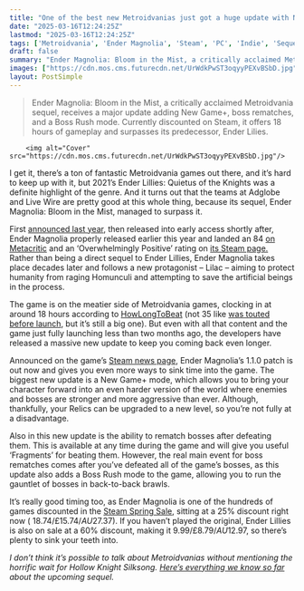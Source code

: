 ```yaml
---
title: "One of the best new Metroidvanias just got a huge update with New Game+ and heaps more content like a boss rush mode"
date: "2025-03-16T12:24:25Z"
lastmod: "2025-03-16T12:24:25Z"
tags: ['Metroidvania', 'Ender Magnolia', 'Steam', 'PC', 'Indie', 'Sequel', 'Action', 'Adventure', 'Boss Rush', 'New Game Plus']
draft: false
summary: "Ender Magnolia: Bloom in the Mist, a critically acclaimed Metroidvania sequel, receives a major update adding New Game+, boss rematches, and a Boss Rush mode.  Currently discounted on Steam, it offers 18 hours of gameplay and surpasses its predecessor, Ender Lilies."
images: ["https://cdn.mos.cms.futurecdn.net/UrWdkPwST3oqyyPEXvBSbD.jpg"]
layout: PostSimple
---
```

> Ender Magnolia: Bloom in the Mist, a critically acclaimed Metroidvania sequel, receives a major update adding New Game+, boss rematches, and a Boss Rush mode.  Currently discounted on Steam, it offers 18 hours of gameplay and surpasses its predecessor, Ender Lilies.


        <img alt="Cover" src="https://cdn.mos.cms.futurecdn.net/UrWdkPwST3oqyyPEXvBSbD.jpg"/>
        
I get it, there’s a ton of fantastic Metroidvania games out there, and it’s hard to keep up with it, but 2021’s Ender Lillies: Quietus of the Knights was a definite highlight of the genre. And it turns out that the teams at Adglobe and Live Wire are pretty good at this whole thing, because its sequel, Ender Magnolia: Bloom in the Mist, managed to surpass it.

First [announced last year](https://www.gamesradar.com/this-indie-metroidvania-sequel-is-looking-just-as-incredible-and-melancholy-after-a-3-year-gap/), then released into early access shortly after, Ender Magnolia properly released earlier this year and landed an 84 [on Metacritic](https://www.metacritic.com/game/ender-magnolia-bloom-in-the-mist/) and an ‘Overwhelmingly Positive’ rating on [its Steam page.](https://store.steampowered.com/app/2725260/ENDER_MAGNOLIA_Bloom_in_the_Mist/) Rather than being a direct sequel to Ender Lillies, Ender Magnolia takes place decades later and follows a new protagonist – Lilac – aiming to protect humanity from raging Homunculi and attempting to save the artificial beings in the process.

The game is on the meatier side of Metroidvania games, clocking in at around 18 hours according to [HowLongToBeat](https://howlongtobeat.com/game/145828) (not 35 like [was touted before launch](https://www.gamesradar.com/games/metroid/it-took-me-14-hours-to-100-the-amazing-metroidvania-ender-lilies-and-just-days-later-the-dev-announced-that-the-35-hour-sequel-launches-in-a-few-months/), but it’s still a big one). But even with all that content and the game just fully launching less than two months ago, the developers have released a massive new update to keep you coming back even longer.

Announced on the game’s [Steam news page](https://store.steampowered.com/news/app/2725260?emclan=103582791474420581&emgid=523085041260037900), Ender Magnolia’s 1.1.0 patch is out now and gives you even more ways to sink time into the game. The biggest new update is a New Game+ mode, which allows you to bring your character forward into an even harder version of the world where enemies and bosses are stronger and more aggressive than ever. Although, thankfully, your Relics can be upgraded to a new level, so you’re not fully at a disadvantage.

Also in this new update is the ability to rematch bosses after defeating them. This is available at any time during the game and will give you useful ‘Fragments’ for beating them. However, the real main event for boss rematches comes after you’ve defeated all of the game’s bosses, as this update also adds a Boss Rush mode to the game, allowing you to run the gauntlet of bosses in back-to-back brawls.

It’s really good timing too, as Ender Magnolia is one of the hundreds of games discounted in the [Steam Spring Sale](https://www.gamesradar.com/games/steam-sale-guide/), sitting at a 25% discount right now ( $18.74 / £15.74 / AU$27.37). If you haven’t played the original, Ender Lillies is also on sale at a 60% discount, making it $9.99 / £8.79 / AU$12.97, so there’s plenty to sink your teeth into.

*I don’t think it’s possible to talk about Metroidvanias without mentioning the horrific wait for Hollow Knight Silksong. *[<em>Here’s everything we know so far</em>](https://www.gamesradar.com/hollow-knight-silksong-guide/)* about the upcoming sequel.*
        